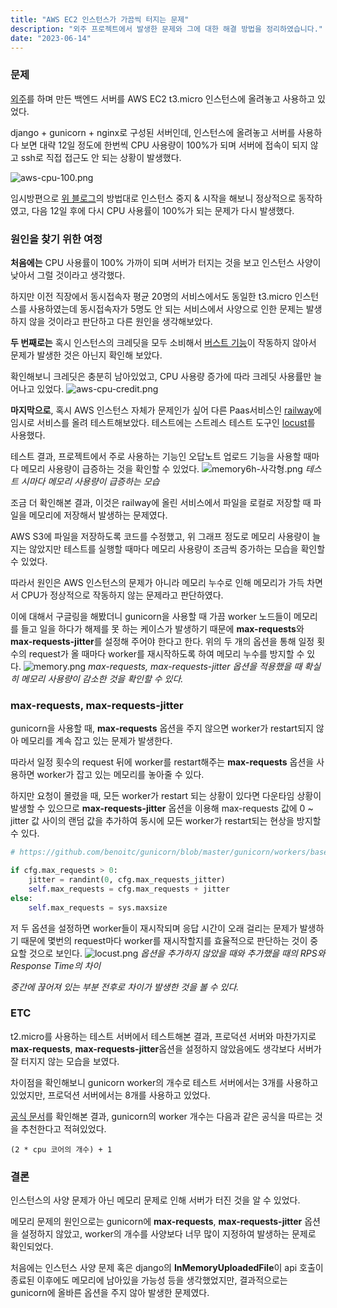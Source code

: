 ```yaml
---
title: "AWS EC2 인스턴스가 가끔씩 터지는 문제"
description: "외주 프로젝트에서 발생한 문제와 그에 대한 해결 방법을 정리하였습니다."
date: "2023-06-14"
---
```


### 문제
[외주](/portfolio/AMath)를 하며 만든 백엔드 서버를 AWS EC2 t3.micro 인스턴스에 올려놓고 사용하고 있었다.

django + gunicorn + nginx로 구성된 서버인데, 인스턴스에 올려놓고 서버를 사용하다 보면 대략 12일 정도에 한번씩 CPU 사용량이 100%가 되며 서버에 접속이 되지 않고 ssh로 직접 접근도 안 되는 상황이 발생했다.

![aws-cpu-100.png](/posts/post2/aws-cpu-100.png)

임시방편으로 [위 블로그](https://nan-sso-gong.tistory.com/32)의 방법대로 인스턴스 중지 & 시작을 해보니 정상적으로 동작하였고, 다음 12일 후에 다시 CPU 사용률이 100%가 되는 문제가 다시 발생했다.


### 원인을 찾기 위한 여정
**처음에는** CPU 사용률이 100% 가까이 되며 서버가 터지는 것을 보고 인스턴스 사양이 낮아서 그럴 것이라고 생각했다.

하지만 이전 직장에서 동시접속자 평균 20명의 서비스에서도 동일한 t3.micro 인스턴스를 사용하였는데 동시접속자가 5명도 안 되는 서비스에서 사양으로 인한 문제는 발생하지 않을 것이라고 판단하고 다른 원인을 생각해보았다.

**두 번째로는** 혹시 인스턴스의 크레딧을 모두 소비해서 [버스트 기능](https://docs.aws.amazon.com/ko_kr/AWSEC2/latest/UserGuide/burstable-credits-baseline-concepts.html)이 작동하지 않아서 문제가 발생한 것은 아닌지 확인해 보았다.

확인해보니 크레딧은 충분히 남아있었고, CPU 사용량 증가에 따라 크레딧 사용률만 늘어나고 있었다.
![aws-cpu-credit.png](/posts/post2/aws-cpu-credit.png)

**마지막으로**, 혹시 AWS 인스턴스 자체가 문제인가 싶어 다른 Paas서비스인 [railway](https://railway.app/)에 임시로 서비스를 올려 테스트해보았다.
테스트에는 스트레스 테스트 도구인 [locust](https://locust.io/)를 사용했다.

테스트 결과, 프로젝트에서 주로 사용하는 기능인 오답노트 업로드 기능을 사용할 때마다 메모리 사용량이 급증하는 것을 확인할 수 있었다.
![memory6h-사각형.png](/posts/post2/memory6h-square.png)
*테스트 시마다 메모리 사용량이 급증하는 모습*

조금 더 확인해본 결과, 이것은 railway에 올린 서비스에서 파일을 로컬로 저장할 때 파일을 메모리에 저장해서 발생하는 문제였다.

AWS S3에 파일을 저장하도록 코드를 수정했고, 위 그래프 정도로 메모리 사용량이 늘지는 않았지만 테스트를 실행할 때마다 메모리 사용량이 조금씩 증가하는 모습을 확인할 수 있었다.

따라서 원인은 AWS 인스턴스의 문제가 아니라 메모리 누수로 인해 메모리가 가득 차면서 CPU가 정상적으로 작동하지 않는 문제라고 판단하였다.

이에 대해서 구글링을 해봤더니 gunicorn을 사용할 때 가끔 worker 노드들이 메모리를 들고 일을 하다가 해제를 못 하는 케이스가 발생하기 때문에 **max-requests**와 **max-requests-jitter**를 설정해 주어야 한다고 한다.
위의 두 개의 옵션을 통해 일정 횟수의 request가 올 때마다 worker를 재시작하도록 하여 메모리 누수를 방지할 수 있다.
![memory.png](/posts/post2/memory.png)
*max-requests, max-requests-jitter 옵션을 적용했을 때 확실히 메모리 사용량이 감소한 것을 확인할 수 있다.*

### max-requests, max-requests-jitter
gunicorn을 사용할 때, **max-requests** 옵션을 주지 않으면 worker가 restart되지 않아 메모리를 계속 잡고 있는 문제가 발생한다.

따라서 일정 횟수의 request 뒤에 worker를 restart해주는 **max-requests** 옵션을 사용하면 worker가 잡고 있는 메모리를 놓아줄 수 있다.

하지만 요청이 몰렸을 때, 모든 worker가 restart 되는 상황이 있다면 다운타임 상황이 발생할 수 있으므로 **max-requests-jitter** 옵션을 이용해 max-requests 값에 0 ~ jitter 값 사이의 랜덤 값을 추가하여 동시에 모든 worker가 restart되는 현상을 방지할 수 있다.
```python
# https://github.com/benoitc/gunicorn/blob/master/gunicorn/workers/base.py

if cfg.max_requests > 0:
    jitter = randint(0, cfg.max_requests_jitter)
    self.max_requests = cfg.max_requests + jitter
else:
    self.max_requests = sys.maxsize
```

저 두 옵션을 설정하면 worker들이 재시작되며 응답 시간이 오래 걸리는 문제가 발생하기 때문에 몇번의 request마다 worker를 재시작할지를 효율적으로 판단하는 것이 중요할 것으로 보인다.
![locust.png](/posts/post2/locust.png)
*옵션을 추가하지 않았을 때와 추가했을 때의 RPS와 Response Time의 차이*

*중간에 끊어져 있는 부분 전후로 차이가 발생한 것을 볼 수 있다.*

### ETC
t2.micro를 사용하는 테스트 서버에서 테스트해본 결과, 프로덕션 서버와 마찬가지로 **max-requests**, **max-requests-jitter**옵션을 설정하지
않았음에도 생각보다 서버가 잘 터지지 않는 모습을 보였다.

차이점을 확인해보니 gunicorn worker의 개수로 테스트 서버에서는 3개를 사용하고 있었지만, 프로덕션 서버에서는 8개를 사용하고 있었다.

[공식 문서](https://docs.gunicorn.org/en/latest/design.html?highlight=2%20*%20#how-many-workers)를 확인해본 결과,
gunicorn의 worker 개수는 다음과 같은 공식을 따르는 것을 추천한다고 적혀있었다.

```text
(2 * cpu 코어의 개수) + 1
```

### 결론
인스턴스의 사양 문제가 아닌 메모리 문제로 인해 서버가 터진 것을 알 수 있었다.

메모리 문제의 원인으로는 gunicorn에 **max-requests**, **max-requests-jitter** 옵션을 설정하지 않았고, worker의 개수를
사양보다 너무 많이 지정하여 발생하는 문제로 확인되었다.

처음에는 인스턴스 사양 문제 혹은 django의 **InMemoryUploadedFile**이 api 호출이 종료된 이후에도 메모리에 남아있을 가능성 등을 생각했었지만,
결과적으로는 gunicorn에 올바른 옵션을 주지 않아 발생한 문제였다.


